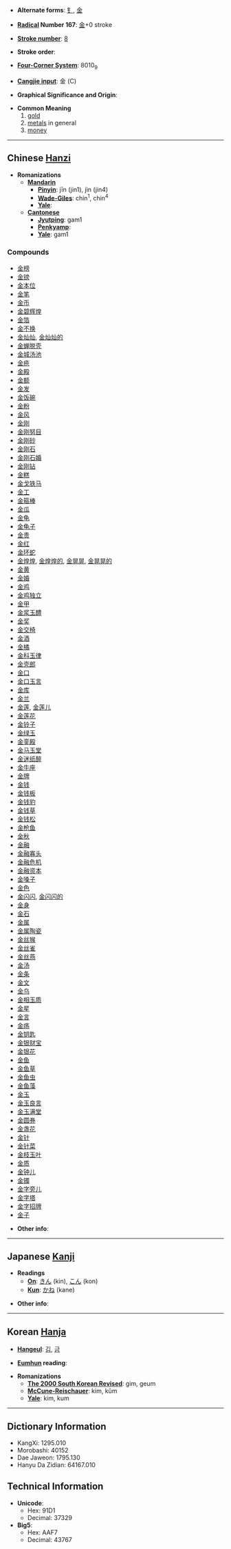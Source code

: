 * '''Alternate forms''': [[钅]], [[金]]<!-- korean? -->

* '''[[Wiktionary:Chinese radical index| Radical]] Number 167''': [[Wiktionary:Chinese radical index 金|金]]+0 stroke

* '''[[Wiktionary:Chinese total strokes index|Stroke number]]''': [[Wiktionary:Chinese total strokes index 8|8]]

* '''Stroke order''': 

* '''[[Wiktionary:Chinese four corner index|Four-Corner System]]''': 8010<sub>9</sub>

* '''[[Wiktionary:Chinese Cangjie index|Cangjie input]]''': 金 (C)

* '''Graphical Significance and Origin''': 

* '''Common Meaning'''
*#[[gold]]
*# [[metal]]s in general
*# [[money]]

----

== Chinese [[Hanzi]] ==

* '''Romanizations'''
** '''[[Mandarin]]'''
*** '''[[Pinyin]]''': jīn (jin1), jìn (jin4)
*** '''[[Wade-Giles]]''': chin<sup>1</sup>, chin<sup>4</sup>
*** '''[[Yale]]''': 
** '''[[Cantonese]]'''
*** '''[[Jyutping]]''': gam1
*** '''[[Penkyamp]]''': 
*** '''[[Yale]]''': gam1

===Compounds===
*[[金榜]]
*[[金镑]]
*[[金本位]]
*[[金笔]]
*[[金币]]
*[[金碧辉煌]]
*[[金箔]]
*[[金不换]]
*[[金灿灿]], [[金灿灿的]]
*[[金蝉脱壳]]
*[[金城汤池]]
*[[金疮]]
*[[金殿]]
*[[金额]]
*[[金发]]
*[[金饭碗]]
*[[金粉]]
*[[金风]]
*[[金刚]]
*[[金刚努目]]
*[[金刚砂]]
*[[金刚石]]
*[[金刚石婚]]
*[[金刚钻]]
*[[金糕]]
*[[金戈铁马]]
*[[金工]]
*[[金箍棒]]
*[[金瓜]]
*[[金龟]]
*[[金龟子]]
*[[金贵]]
*[[金红]]
*[[金环蛇]]
*[[金煌煌]], [[金煌煌的]], [[金晃晃]], [[金晃晃的]]
*[[金黄]]
*[[金婚]]
*[[金鸡]]
*[[金鸡独立]]
*[[金甲]]
*[[金浆玉醴]]
*[[金奖]]
*[[金交椅]]
*[[金酒]]
*[[金橘]]
*[[金科玉律]]
*[[金壳郎]]
*[[金口]]
*[[金口玉言]]
*[[金库]]
*[[金兰]]
*[[金莲]], [[金莲儿]]
*[[金莲花]]
*[[金铃子]]
*[[金绿玉]]
*[[金銮殿]]
*[[金马玉堂]]
*[[金迷纸醉]]
*[[金牛座]]
*[[金牌]]
*[[金钱]]
*[[金钱板]]
*[[金钱豹]]
*[[金钱草]]
*[[金钱松]]
*[[金枪鱼]]
*[[金秋]]
*[[金融]]
*[[金融寡头]]
*[[金融危机]]
*[[金融资本]]
*[[金嗓子]]
*[[金色]]
*[[金闪闪]], [[金闪闪的]]
*[[金身]]
*[[金石]]
*[[金属]]
*[[金属陶瓷]]
*[[金丝猴]]
*[[金丝雀]]
*[[金丝燕]]
*[[金汤]]
*[[金条]]
*[[金文]]
*[[金乌]]
*[[金相玉质]]
*[[金星]]
*[[金言]]
*[[金疡]]
*[[金钥匙]]
*[[金银财宝]]
*[[金银花]]
*[[金鱼]]
*[[金鱼草]]
*[[金鱼虫]]
*[[金鱼藻]]
*[[金玉]]
*[[金玉良言]]
*[[金玉满堂]]
*[[金圆券]]
*[[金盏花]]
*[[金针]]
*[[金针菜]]
*[[金枝玉叶]]
*[[金质]]
*[[金钟儿]]
*[[金镯]]
*[[金字旁儿]]
*[[金字塔]]
*[[金字招牌]]
*[[金子]]

* '''Other info''': 

----

== Japanese [[Kanji]] ==

* '''Readings'''
** '''[[On]]''': [[きん]] (kin), [[こん]] (kon)
** '''[[Kun]]''': [[かね]] (kane)

* '''Other info''':  

----

== Korean [[Hanja]] ==

* '''[[Hangeul]]''': [[김]], [[금]]

* '''[[Eumhun]] reading''': 

* '''Romanizations'''
** '''[[The 2000 South Korean Revised Romanization|The 2000 South Korean Revised]]''': gim, geum
** '''[[McCune-Reischauer]]''': kim, kŭm
** '''[[Yale]]''': kim, kum

----

== Dictionary Information ==

* KangXi: 1295.010
* Morobashi: 40152
* Dae Jaweon: 1795.130
* Hanyu Da Zidian: 64167.010

== Technical Information ==

* '''Unicode''':
** Hex: 91D1
** Decimal: 37329
* '''Big5''':
** Hex: AAF7
** Decimal: 43767